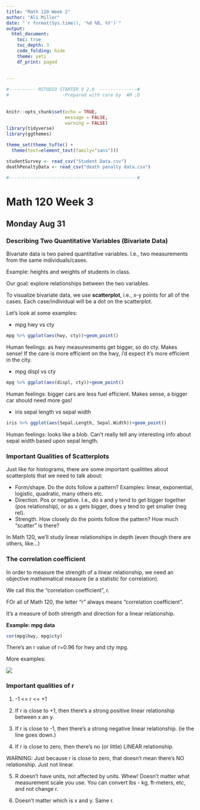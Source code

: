 ```yaml
---
title: "Math 120 Week 2"
author: "Ali Miller"
date: "`r format(Sys.time(), '%d %B, %Y')`"
output: 
  html_document:
    toc: true
    toc_depth: 3
    code_folding: hide
    theme: yeti
    df_print: paged
  
  
---
```


```r

#---------- RSTUDIO STARTER V 2.0  --------------#
#                    -Prepared with care by  AM ;D
                
                                                                          
knitr::opts_chunk$set(echo = TRUE, 
                      message = FALSE, 
                      warning = FALSE)      
library(tidyverse)                
library(ggthemes)                    

theme_set(theme_tufte() +                                     
  theme(text=element_text(family="sans")))  

studentSurvey <- read_csv("Student Data.csv")
deathPenaltyData <- read_csv("death penalty data.csv")

#------------------------------------------------#
```

# Math 120 Week 3

## Monday Aug 31

### Describing Two Quantitative Variables (Bivariate Data)

Bivariate data is two paired quantitative variables.  I.e., two measurements from the same individuals/cases.

Example:  heights and weights of students in class.

Our goal:  explore relationships between the two variables.  













To visualize bivariate data, we use **scatterplot**, i.e., x-y points for all of the cases.  Each case/individual will be a dot on the scatterplot.









Let's look at some examples:

- mpg hwy vs cty

```r
mpg %>% ggplot(aes(hwy, cty))+geom_point()
```

Human feelings:  as hwy measuresments get bigger, so do cty.  Makes sense!  If the care is more efficient on the hwy, i'd expect it's more efficient in the city.  

- mpg displ vs cty

```r
mpg %>% ggplot(aes(displ, cty))+geom_point()

```

Human feelings:  bigger cars are less fuel efficient.  Makes sense, a bigger car should need more gas!






- iris sepal length vs sepal width

```r
iris %>% ggplot(aes(Sepal.Length, Sepal.Width))+geom_point()
```

Human feelings:  looks like a blob.  Can't really tell any interesting info about sepal width based upon sepal length.  







### Important Qualities of Scatterplots


Just like for histograms, there are some important qualitites about scatterplots that we need to talk about:


- Form/shape.  Do the dots follow a pattern?  Examples: linear, exponential, logistic, quadratic, many others etc.  
- Direction.  Pos or negative.  I.e., do x and y tend to get bigger together (pos relationship), or as x gets bigger, does y tend to get smaller (neg rel).   
- Strength. How closely do the points follow the pattern?  How much "scatter" is there?








In Math 120, we'll study linear relationships in depth (even though there are others, like...)










### The correlation coefficient


In order to measure the strength of a linear relationship, we need an objective mathematical measure (ie a statistic for correlation).  

We call this the "correlation coefficient", r.  

FOr all of Math 120, the letter "r" always means "correlation coefficient".

It's a measure of both strength and direction for a linear relationship.

**Example: mpg data**


```r
cor(mpg$hwy, mpg$cty)
```

There's an r value of r=0.96 for hwy and cty mpg.  

More examples:

![](https://saylordotorg.github.io/text_introductory-statistics/section_14/07aa5db140b70615a15e8631c2d7a2c4.jpg)


### Important qualities of r

1)  -1 <= r <= +1

2)  If r is close to +1, then there's a strong positive linear relationship between x an y.

3)  If r is close to -1, then there's a strong negative linear relationship.  (ie the line goes down.)

4)  If r is close to zero, then there's no (or little) LINEAR relationship.


WARNING:  Just because r is close to zero, that doesn't mean there's NO relationship.  Just not linear.

5) R doesn't have units, not affected by units.  Whew!  Doesn't matter what measurement scale you use.  You can convert lbs - kg, ft-meters, etc, and not change r.

6)   Doesn't matter which is x and y.  Same r.  

























